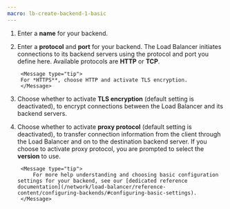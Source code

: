 ```yaml
---
macro: lb-create-backend-1-basic
---
```


<Lightbox src="scaleway-configure-backend.webp" alt="" />

1. Enter a **name** for your backend.

2. Enter a **protocol** and **port** for your backend. The Load Balancer initiates connections to its backend servers using the protocol and port you define here. Available protocols are **HTTP** or **TCP**. 

        <Message type="tip">
        For *HTTPS**, choose HTTP and activate TLS encryption.
        </Message>

3. Choose whether to activate **TLS encryption** (default setting is deactivated), to encrypt connections between the Load Balancer and its backend servers.

4. Choose whether to activate **proxy protocol** (default setting is deactivated), to transfer connection information from the client through the Load Balancer and on to the destination backend server. If you choose to activate proxy protocol, you are prompted to select the **version** to use.

        <Message type="tip">
            For more help understanding and choosing basic configuration settings for your backend, see our [dedicated reference documentation](/network/load-balancer/reference-content/configuring-backends/#configuring-basic-settings).
        </Message>